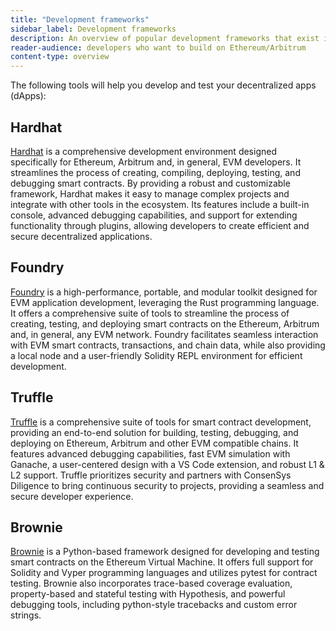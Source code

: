 ```yaml
---
title: "Development frameworks"
sidebar_label: Development frameworks
description: An overview of popular development frameworks that exist in the Arbitrum ecosystem
reader-audience: developers who want to build on Ethereum/Arbitrum
content-type: overview
---
```



<KnowMoreToolsBox />

The following tools will help you develop and test your decentralized apps (dApps):

## Hardhat

[Hardhat](https://hardhat.org/) is a comprehensive development environment designed specifically for Ethereum, Arbitrum and, in general, EVM developers. It streamlines the process of creating, compiling, deploying, testing, and debugging smart contracts. By providing a robust and customizable framework, Hardhat makes it easy to manage complex projects and integrate with other tools in the ecosystem. Its features include a built-in console, advanced debugging capabilities, and support for extending functionality through plugins, allowing developers to create efficient and secure decentralized applications.

## Foundry

[Foundry](https://github.com/foundry-rs/foundry) is a high-performance, portable, and modular toolkit designed for EVM application development, leveraging the Rust programming language. It offers a comprehensive suite of tools to streamline the process of creating, testing, and deploying smart contracts on the Ethereum, Arbitrum and, in general, any EVM network. Foundry facilitates seamless interaction with EVM smart contracts, transactions, and chain data, while also providing a local node and a user-friendly Solidity REPL environment for efficient development.

## Truffle

[Truffle](https://trufflesuite.com/) is a comprehensive suite of tools for smart contract development, providing an end-to-end solution for building, testing, debugging, and deploying on Ethereum, Arbitrum and other EVM compatible chains. It features advanced debugging capabilities, fast EVM simulation with Ganache, a user-centered design with a VS Code extension, and robust L1 & L2 support. Truffle prioritizes security and partners with ConsenSys Diligence to bring continuous security to projects, providing a seamless and secure developer experience.

## Brownie

[Brownie](https://github.com/eth-brownie/brownie) is a Python-based framework designed for developing and testing smart contracts on the Ethereum Virtual Machine. It offers full support for Solidity and Vyper programming languages and utilizes pytest for contract testing. Brownie also incorporates trace-based coverage evaluation, property-based and stateful testing with Hypothesis, and powerful debugging tools, including python-style tracebacks and custom error strings.